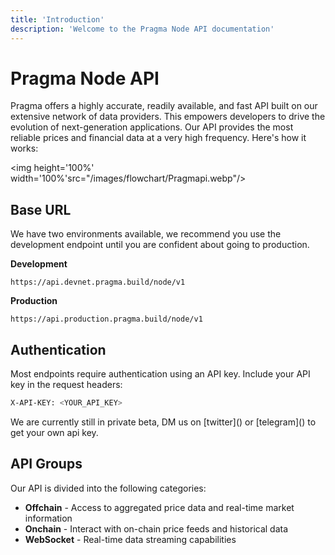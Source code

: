 ```yaml
---
title: 'Introduction'
description: 'Welcome to the Pragma Node API documentation'
---
```


# Pragma Node API

Pragma offers a highly accurate, readily available, and fast API built on our extensive network of data providers.
This empowers developers to drive the evolution of next-generation applications. 
Our API provides the most reliable prices and financial data at a very high frequency. Here's how it works:

<img height='100%' width='100%'src="/images/flowchart/Pragmapi.webp"/>

## Base URL

We have two environments available, we recommend you use the development endpoint until you are confident about going to production.

**Development**
```
https://api.devnet.pragma.build/node/v1
```

**Production**
```
https://api.production.pragma.build/node/v1
```

## Authentication

Most endpoints require authentication using an API key. Include your API key in the request headers:

```bash
X-API-KEY: <YOUR_API_KEY>
```

<Note>
  We are currently still in private beta, DM us on [twitter]() or [telegram]() to get your own api key.
</Note>

## API Groups

Our API is divided into the following categories:

- **Offchain** - Access to aggregated price data and real-time market information
- **Onchain** - Interact with on-chain price feeds and historical data
- **WebSocket** - Real-time data streaming capabilities
